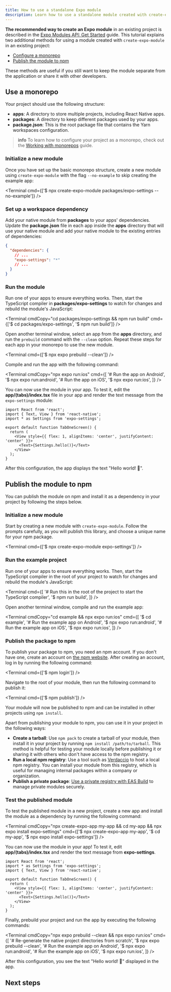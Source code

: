 ```yaml
---
title: How to use a standalone Expo module
description: Learn how to use a standalone module created with create-expo-module in your project by using a monorepo or publishing the package to npm.
---
```




**The recommended way to create an Expo module** in an existing project is described in the [Expo Modules API: Get Started](/modules/get-started/) guide. This tutorial explains two additional methods for using a module created with `create-expo-module` in an existing project:

- [Configure a monorepo](#use-a-monorepo)
- [Publish the module to npm](#publish-the-module-to-npm)

These methods are useful if you still want to keep the module separate from the application or share it with other developers.

## Use a monorepo

Your project should use the following structure:

- **apps**: A directory to store multiple projects, including React Native apps.
- **packages**: A directory to keep different packages used by your apps.
- **package.json**: This is the root package file that contains the Yarn workspaces configuration.

> **info** To learn how to configure your project as a monorepo, check out the [Working with monorepos](/guides/monorepos/) guide.

<Step label="1">

### Initialize a new module

Once you have set up the basic monorepo structure, create a new module using `create-expo-module` with the flag `--no-example` to skip creating the example app:

<Terminal cmd={['$ npx create-expo-module packages/expo-settings --no-example']} />

</Step>

<Step label="2">

### Set up a workspace dependency

Add your native module from **packages** to your apps' dependencies. Update the **package.json** file in each app inside the **apps** directory that will use your native module and add your native module to the existing entries of dependencies:

```json package.json
{
  "dependencies": {
    // ...
    "expo-settings": "*"
    // ...
  }
}
```

</Step>

<Step label="3">

### Run the module

Run one of your apps to ensure everything works. Then, start the TypeScript compiler in **packages/expo-settings** to watch for changes and rebuild the module's JavaScript:

<Terminal
  cmdCopy="cd packages/expo-settings && npm run build"
  cmd={['$ cd packages/expo-settings', '$ npm run build']}
/>

Open another terminal window, select an app from the **apps** directory, and run the `prebuild` command with the `--clean` option. Repeat these steps for each app in your monorepo to use the new module.

<Terminal cmd={['$ npx expo prebuild --clean']} />

Compile and run the app with the following command:

<Terminal
  cmdCopy="npx expo run:ios"
  cmd={[
    '# Run the app on Android',
    '$ npx expo run:android',
    '# Run the app on iOS',
    '$ npx expo run:ios',
  ]}
/>

You can now use the module in your app. To test it, edit the **app/(tabs)/index.tsx** file in your app and render the text message from the `expo-settings` module:

```tsx app/(tabs)/index.tsx
import React from 'react';
import { Text, View } from 'react-native';
import * as Settings from 'expo-settings';

export default function TabOneScreen() {
  return (
    <View style={{ flex: 1, alignItems: 'center', justifyContent: 'center' }}>
      <Text>{Settings.hello()}</Text>
    </View>
  );
}
```

After this configuration, the app displays the text "Hello world! 👋".

</Step>

## Publish the module to npm

You can publish the module on npm and install it as a dependency in your project by following the steps below.

<Step label="1">

### Initialize a new module

Start by creating a new module with `create-expo-module`. Follow the prompts carefully, as you will publish this library, and choose a unique name for your npm package.

<Terminal cmd={['$ npx create-expo-module expo-settings']} />

</Step>

<Step label="2">

### Run the example project

Run one of your apps to ensure everything works. Then, start the TypeScript compiler in the root of your project to watch for changes and rebuild the module's JavaScript:

<Terminal
  cmd={[
    '# Run this in the root of the project to start the TypeScript compiler',
    '$ npm run build',
  ]}
/>

Open another terminal window, compile and run the example app:

<Terminal
  cmdCopy="cd example && npx expo run:ios"
  cmd={[
    '$ cd example',
    '# Run the example app on Android',
    '$ npx expo run:android',
    '# Run the example app on iOS',
    '$ npx expo run:ios',
  ]}
/>

</Step>

<Step label="3">

### Publish the package to npm

To publish your package to npm, you need an npm account. If you don't have one, create an account on [the npm website](https://www.npmjs.com/signup). After creating an account, log in by running the following command:

<Terminal cmd={['$ npm login']} />

Navigate to the root of your module, then run the following command to publish it:

<Terminal cmd={['$ npm publish']} />

Your module will now be published to npm and can be installed in other projects using `npm install`.

Apart from publishing your module to npm, you can use it in your project in the following ways:

- **Create a tarball**: Use `npm pack` to create a tarball of your module, then install it in your project by running `npm install /path/to/tarball`. This method is helpful for testing your module locally before publishing it or sharing it with others who don't have access to the npm registry.
- **Run a local npm registry**: Use a tool such as [Verdaccio](https://verdaccio.org/) to host a local npm registry. You can install your module from this registry, which is useful for managing internal packages within a company or organization.
- **Publish a private package**: [Use a private registry with EAS Build](/build-reference/private-npm-packages/) to manage private modules securely.

</Step>

<Step label="4">

### Test the published module

To test the published module in a new project, create a new app and install the module as a dependency by running the following command:

<Terminal
  cmdCopy="npx create-expo-app my-app && cd my-app && npx expo install expo-settings"
  cmd={['$ npx create-expo-app my-app', '$ cd my-app', '$ npx expo install expo-settings']}
/>

You can now use the module in your app! To test it, edit **app/(tabs)/index.tsx** and render the text message from **expo-settings**.

```tsx app/(tabs)/index.tsx
import React from 'react';
import * as Settings from 'expo-settings';
import { Text, View } from 'react-native';

export default function TabOneScreen() {
  return (
    <View style={{ flex: 1, alignItems: 'center', justifyContent: 'center' }}>
      <Text>{Settings.hello()}</Text>
    </View>
  );
}
```

Finally, prebuild your project and run the app by executing the following commands:

<Terminal
  cmdCopy="npx expo prebuild --clean && npx expo run:ios"
  cmd={[
    '# Re-generate the native project directories from scratch',
    '$ npx expo prebuild --clean',
    '# Run the example app on Android',
    '$ npx expo run:android',
    '# Run the example app on iOS',
    '$ npx expo run:ios',
  ]}
/>

After this configuration, you see the text "Hello world! 👋" displayed in the app.

</Step>

## Next steps

<BoxLink
  title="Wrap third-party native libraries"
  description="Learn how to wrap third-party native libraries in an Expo module."
  href="/modules/third-party-library/"
  Icon={Grid01Icon}
/>

<BoxLink
  title="Tutorial: Creating a native module"
  description="A tutorial on creating a native module that persists settings with Expo Modules API."
  href="/modules/native-module-tutorial/"
  Icon={Grid01Icon}
/>
